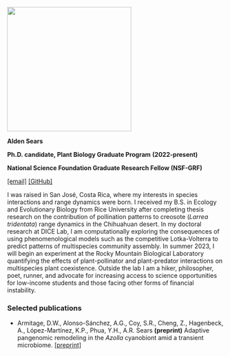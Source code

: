 ![](avatar.jpg){fig-align="left" width="3in"}

**Alden Sears**

**Ph.D. candidate, Plant Biology Graduate Program** **(2022-present)**

**National Science Foundation Graduate Research Fellow (NSF-GRF)**

[\[email\]](#0) [\[GitHub\]](#0)

I was raised in San José, Costa Rica, where my interests in species interactions and range dynamics were born. I received my B.S. in Ecology and Evolutionary Biology from Rice University after completing thesis research on the contribution of pollination patterns to creosote (*Larrea tridentata*) range dynamics in the Chihuahuan desert. In my doctoral research at DICE Lab, I am computationally exploring the consequences of using phenomenological models such as the competitive Lotka-Volterra to predict patterns of multispecies community assembly. In summer 2023, I will begin an experiment at the Rocky Mountain Biological Laboratory quantifying the effects of plant-pollinator and plant-predator interactions on multispecies plant coexistence. Outside the lab I am a hiker, philosopher, poet, runner, and advocate for increasing access to science opportunities for low-income students and those facing other forms of financial instability.

### Selected publications

-   Armitage, D.W., Alonso-Sánchez, A.G., Coy, S.R., Cheng, Z., Hagenbeck, A., López-Martínez, K.P., Phua, Y.H., A.R. Sears **(preprint)** Adaptive pangenomic remodeling in the *Azolla* cyanobiont amid a transient microbiome. [\[preprint\]](https://www.biorxiv.org/content/10.1101/2025.03.24.644982v1)
